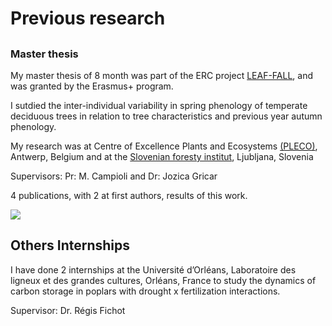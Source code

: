 #  
# 
# __Previous research__

##
##
### Master thesis
My master thesis of 8 month was part of the ERC project [LEAF-FALL](https://www.uantwerpen.be/en/research-groups/pleco/research/research-projects/erc-grants/erc-grant-leaf-fall/), and was granted by the Erasmus+ program. 

I sutdied the inter-individual variability in spring phenology of temperate deciduous trees in relation to tree characteristics and previous year autumn phenology. 

My research was at Centre of Excellence Plants and Ecosystems [(PLECO)](https://www.uantwerpen.be/en/research-groups/pleco/), Antwerp, Belgium and at the [Slovenian foresty institut](https://www.gozdis.si/en/), Ljubljana, Slovenia  

Supervisors: Pr: M. Campioli and Dr: Jozica Gricar 

4 publications, with 2 at first authors, results of this work. 

 ![](C:/Users/loren/Documents/R/my_project/Image6.png)


## Others Internships

I have done 2 internships at the Université d’Orléans, Laboratoire des ligneux et des grandes cultures, Orléans, France to study the dynamics of carbon storage in poplars with drought x fertilization interactions.

Supervisor: Dr. Régis Fichot

